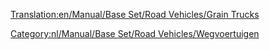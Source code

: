 [[Translation:en/Manual/Base Set/Road Vehicles/Grain Trucks]]

{{nl/Manual/Base Set/Road Vehicles/Wegvoertuig|name     = Hereford Graantruck
  |img      = en/Manual/Base Set/Road Vehicles/Hereford Grain Truck.png
  |price    = £4.674 (€9.348) 
  |speed    = 48 km/h (30 mph)
  |annual   = £421 (€842)
  |designed = 1935
  |life     = 15
  |capacity = 20 ton graan
}}
{{nl/Manual/Base Set/Road Vehicles/Wegvoertuig|name     = Thomas Graantruck
  |img      = en/Manual/Base Set/Road Vehicles/Thomas Grain Truck.png
  |price    = £5.453 (€10.906)  
  |speed    = 88 km/h (55 mph)
  |annual   = £787 (€1.574)
  |designed = 1979
  |life     = 15
  |capacity = 25 ton graan
}}
{{nl/Manual/Base Set/Road Vehicles/Wegvoertuig|name     = Goss Graantruck
  |img      = en/Manual/Base Set/Road Vehicles/Goss Grain Truck.png
  |price    = £5.863 (€11.726) 
  |speed    = 112 km/h (70 mph)
  |annual   = £1.125 (€2.250)
  |designed = 2010
  |life     = 15
  |capacity = 30 ton graan
}}

[[Category:nl/Manual/Base Set/Road Vehicles/Wegvoertuigen]]